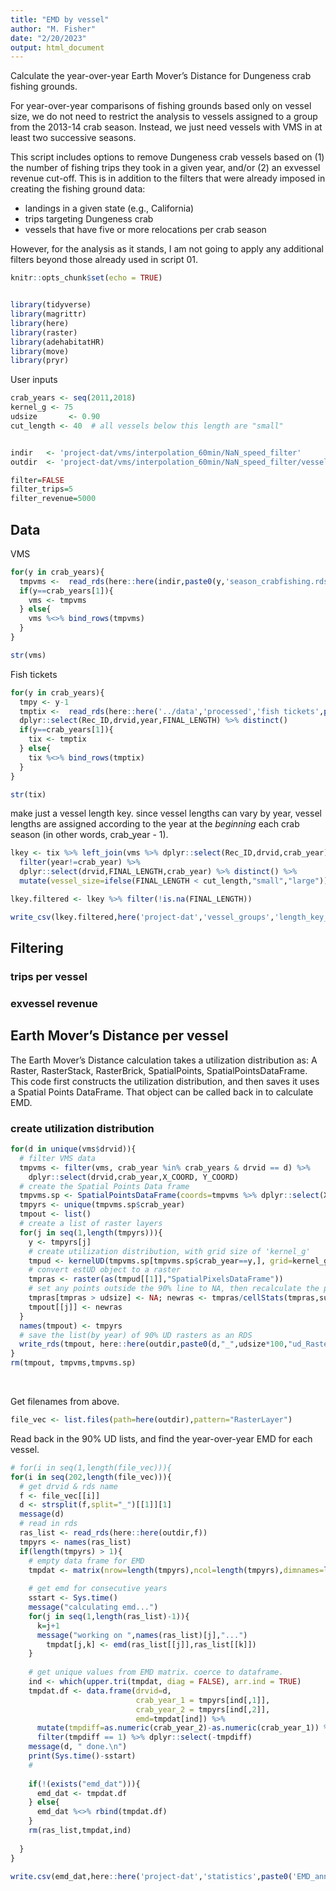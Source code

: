 ```yaml
---
title: "EMD by vessel"
author: "M. Fisher"
date: "2/20/2023"
output: html_document
---
```


Calculate the year-over-year Earth Mover's Distance for Dungeness crab fishing grounds.

For year-over-year comparisons of fishing grounds based only on vessel size, we do not need to restrict the analysis to vessels assigned to a group from the 2013-14 crab season. Instead, we just need vessels with VMS in at least two successive seasons.

This script includes options to remove Dungeness crab vessels based on (1) the number of fishing trips they took in a given year, and/or (2) an exvessel revenue cut-off. This is in addition to the filters that were already imposed in creating the fishing ground data: 

- landings in a given state (e.g., California)
- trips targeting Dungeness crab
- vessels that have five or more relocations per crab season


However, for the analysis as it stands, I am not going to apply any additional filters beyond those already used in script 01.


```r
knitr::opts_chunk$set(echo = TRUE)


library(tidyverse)
library(magrittr)
library(here)
library(raster)
library(adehabitatHR)
library(move)
library(pryr)
```


User inputs
```r
crab_years <- seq(2011,2018)
kernel_g <- 75
udsize       <- 0.90
cut_length <- 40  # all vessels below this length are "small"


indir   <- 'project-dat/vms/interpolation_60min/NaN_speed_filter'
outdir  <- 'project-dat/vms/interpolation_60min/NaN_speed_filter/vessel90ud'

filter=FALSE
filter_trips=5
filter_revenue=5000
```



## Data

VMS
```r
for(y in crab_years){
  tmpvms <-  read_rds(here::here(indir,paste0(y,'season_crabfishing.rds')))
  if(y==crab_years[1]){
    vms <- tmpvms
  } else{
    vms %<>% bind_rows(tmpvms)
  }
}

str(vms)
```


Fish tickets
```r
for(y in crab_years){
  tmpy <- y-1
  tmptix <-  read_rds(here::here('../data','processed','fish tickets',paste0(tmpy,'fishtix_vlengths.rds'))) %>%
  dplyr::select(Rec_ID,drvid,year,FINAL_LENGTH) %>% distinct()
  if(y==crab_years[1]){
    tix <- tmptix
  } else{
    tix %<>% bind_rows(tmptix)
  }
}

str(tix)
```



make just a vessel length key. since vessel lengths can vary by year, vessel lengths are assigned according to the year at the *beginning* each crab season (in other words, crab_year - 1). 
```r
lkey <- tix %>% left_join(vms %>% dplyr::select(Rec_ID,drvid,crab_year) %>% distinct()) %>%
  filter(year!=crab_year) %>%
  dplyr::select(drvid,FINAL_LENGTH,crab_year) %>% distinct() %>%
  mutate(vessel_size=ifelse(FINAL_LENGTH < cut_length,"small","large"))

lkey.filtered <- lkey %>% filter(!is.na(FINAL_LENGTH))

write_csv(lkey.filtered,here('project-dat','vessel_groups','length_key_dcrb_vms_vessels.csv'))
```


## Filtering

### trips per vessel

### exvessel revenue

## Earth Mover's Distance per vessel

The Earth Mover's Distance calculation takes a utilization distribution as: A Raster, RasterStack, RasterBrick, SpatialPoints, SpatialPointsDataFrame. This code first constructs the utilization distribution, and then saves it uses a Spatial Points DataFrame. That object can be called back in to calculate EMD.

### create utilization distribution


```r
for(d in unique(vms$drvid)){
  # filter VMS data
  tmpvms <- filter(vms, crab_year %in% crab_years & drvid == d) %>%
    dplyr::select(drvid,crab_year,X_COORD, Y_COORD)
  # create the Spatial Points Data frame
  tmpvms.sp <- SpatialPointsDataFrame(coords=tmpvms %>% dplyr::select(X_COORD,Y_COORD), data=tmpvms %>% dplyr::select(crab_year), proj4string = CRS("+init=epsg:32610"))
  tmpyrs <- unique(tmpvms.sp$crab_year)
  tmpout <- list()
  # create a list of raster layers
  for(j in seq(1,length(tmpyrs))){
    y <- tmpyrs[j]
    # create utilization distribution, with grid size of 'kernel_g'
    tmpud <- kernelUD(tmpvms.sp[tmpvms.sp$crab_year==y,], grid=kernel_g)
    # convert estUD object to a raster
    tmpras <- raster(as(tmpud[[1]],"SpatialPixelsDataFrame"))
    # set any points outside the 90% line to NA, then recalculate the probability surface
    tmpras[tmpras > udsize] <- NA; newras <- tmpras/cellStats(tmpras,sum)
    tmpout[[j]] <- newras
  }
  names(tmpout) <- tmpyrs
  # save the list(by year) of 90% UD rasters as an RDS
  write_rds(tmpout, here::here(outdir,paste0(d,"_",udsize*100,"ud_RasterLayer_",kernel_g,"grid_", crab_years[1],"-",substr(tail(crab_years,1),3,4), "crabYrs.rds")))
}
rm(tmpout, tmpvms,tmpvms.sp)
```
<br>

Get filenames from above.
```r
file_vec <- list.files(path=here(outdir),pattern="RasterLayer")
```

Read back in the 90% UD lists, and find the year-over-year EMD for each vessel.
```r
# for(i in seq(1,length(file_vec))){
for(i in seq(202,length(file_vec))){
  # get drvid & rds name
  f <- file_vec[[i]]
  d <- strsplit(f,split="_")[[1]][1]
  message(d)
  # read in rds
  ras_list <- read_rds(here::here(outdir,f))
  tmpyrs <- names(ras_list)
  if(length(tmpyrs) > 1){
    # empty data frame for EMD
    tmpdat <- matrix(nrow=length(tmpyrs),ncol=length(tmpyrs),dimnames=list(tmpyrs,tmpyrs),data=0)
    
    # get emd for consecutive years
    sstart <- Sys.time()
    message("calculating emd...")
    for(j in seq(1,length(ras_list)-1)){
      k=j+1
      message("working on ",names(ras_list)[j],"...")
        tmpdat[j,k] <- emd(ras_list[[j]],ras_list[[k]])
    }
    
    # get unique values from EMD matrix. coerce to dataframe.
    ind <- which(upper.tri(tmpdat, diag = FALSE), arr.ind = TRUE)
    tmpdat.df <- data.frame(drvid=d,
                            crab_year_1 = tmpyrs[ind[,1]],
                            crab_year_2 = tmpyrs[ind[,2]],
                            emd=tmpdat[ind]) %>%
      mutate(tmpdiff=as.numeric(crab_year_2)-as.numeric(crab_year_1)) %>%
      filter(tmpdiff == 1) %>% dplyr::select(-tmpdiff)
    message(d, " done.\n")
    print(Sys.time()-sstart)
    # 
    
    if(!(exists("emd_dat"))){
      emd_dat <- tmpdat.df
    } else{
      emd_dat %<>% rbind(tmpdat.df)
    }
    rm(ras_list,tmpdat,ind)
    
  }
}

write.csv(emd_dat,here::here('project-dat','statistics',paste0('EMD_annual_per_vessel_',udsize*100,'ud_',kernel_g,'grid_', crab_years[1],'-',substr(tail(crab_years,1),3,4), 'crabYrs-part4.csv')))

```
<br>
